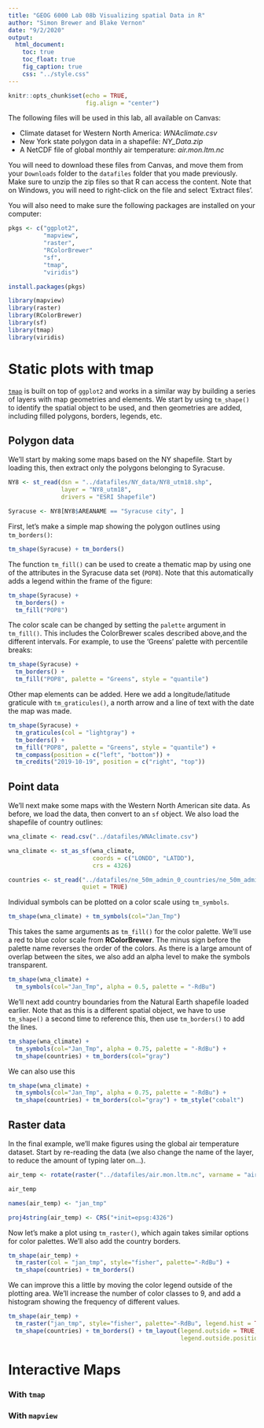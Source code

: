 ```yaml
---
title: "GEOG 6000 Lab 08b Visualizing spatial Data in R"
author: "Simon Brewer and Blake Vernon"
date: "9/2/2020"
output:
  html_document:
    toc: true
    toc_float: true
    fig_caption: true
    css: "../style.css"
---
```


```r

knitr::opts_chunk$set(echo = TRUE,
                      fig.align = "center")

```

The following files will be used in this lab, all available on Canvas:  

- Climate dataset for Western North America: *WNAclimate.csv*
- New York state polygon data in a shapefile: *NY_Data.zip*
- A NetCDF file of global monthly air temperature: *air.mon.ltm.nc*

You will need to download these files from Canvas, and move them from your `Downloads` folder to the `datafiles` folder that you made previously. Make sure to unzip the zip files so that R can access the content. Note that on Windows, you will need to right-click on the file and select 'Extract files'.  


You will also need to make sure the following packages are installed on your computer:  

```r

pkgs <- c("ggplot2",
          "mapview",
          "raster",
          "RColorBrewer"
          "sf",
          "tmap",
          "viridis")

install.packages(pkgs)

```

```r

library(mapview)
library(raster)
library(RColorBrewer)
library(sf)
library(tmap)
library(viridis)

```

# Static plots with **tmap**


[`tmap`](https://mtennekes.github.io/tmap/) is built on top of `ggplot2` and works in a similar way by building a series of layers with map geometries and elements. We start by using `tm_shape()` to identify the spatial object to be used, and then geometries are added, including filled polygons, borders, legends, etc. 


## Polygon data

We'll start by making some maps based on the NY shapefile. Start by loading this, then extract only the polygons belonging to Syracuse. 

```r

NY8 <- st_read(dsn = "../datafiles/NY_data/NY8_utm18.shp",
               layer = "NY8_utm18",
               drivers = "ESRI Shapefile")

Syracuse <- NY8[NY8$AREANAME == "Syracuse city", ]

```


First, let's make a simple map showing the polygon outlines using `tm_borders()`:

```r

tm_shape(Syracuse) + tm_borders()

```

The function `tm_fill()` can be used to create a thematic map by using one of the attributes in the Syracuse data set (`POP8`). Note that this automatically adds a legend within the frame of the figure:

```r

tm_shape(Syracuse) + 
  tm_borders() + 
  tm_fill("POP8")

```

The color scale can be changed by setting the `palette` argument in `tm_fill()`. This includes the ColorBrewer scales described above,and the different intervals. For example, to use the 'Greens' palette with percentile breaks:

```r

tm_shape(Syracuse) + 
  tm_borders() + 
  tm_fill("POP8", palette = "Greens", style = "quantile")

```

Other map elements can be added. Here we add a longitude/latitude graticule with `tm_graticules()`, a north arrow and a line of text with the date the map was made. 

```r

tm_shape(Syracuse) + 
  tm_graticules(col = "lightgray") + 
  tm_borders() + 
  tm_fill("POP8", palette = "Greens", style = "quantile") + 
  tm_compass(position = c("left", "bottom")) + 
  tm_credits("2019-10-19", position = c("right", "top"))

```

## Point data

We'll next make some maps with the Western North American site data. As before, we load the data, then convert to an `sf` object. We also load the shapefile of country outlines:

```r

wna_climate <- read.csv("../datafiles/WNAclimate.csv")

wna_climate <- st_as_sf(wna_climate, 
                        coords = c("LONDD", "LATDD"),
                        crs = 4326)

countries <- st_read("../datafiles/ne_50m_admin_0_countries/ne_50m_admin_0_countries.shp", 
                     quiet = TRUE)

```

Individual symbols can be plotted on a color scale using `tm_symbols`.

```r

tm_shape(wna_climate) + tm_symbols(col="Jan_Tmp")

```

This takes the same arguments as `tm_fill()` for the color palette. We'll use a red to blue color scale from **RColorBrewer**. The minus sign before the palette name reverses the order of the colors. As there is a large amount of overlap between the sites, we also add an alpha level to make the symbols transparent. 

```r

tm_shape(wna_climate) + 
  tm_symbols(col="Jan_Tmp", alpha = 0.5, palette = "-RdBu") 

```

We'll next add country boundaries from the Natural Earth shapefile loaded earlier. Note that as this is a different spatial object, we have to use `tm_shape()` a second time to reference this, then use `tm_borders()` to add the lines.

```r

tm_shape(wna_climate) + 
  tm_symbols(col="Jan_Tmp", alpha = 0.75, palette = "-RdBu") + 
  tm_shape(countries) + tm_borders(col="gray")

```

We can also use this 
```r

tm_shape(wna_climate) + 
  tm_symbols(col="Jan_Tmp", alpha = 0.75, palette = "-RdBu") + 
  tm_shape(countries) + tm_borders(col="gray") + tm_style("cobalt")

```

## Raster data

In the final example, we'll make figures using the global air temperature dataset. Start by re-reading the data (we also change the name of the layer, to reduce the amount of typing later on...).

```r

air_temp <- rotate(raster("../datafiles/air.mon.ltm.nc", varname = "air"))

air_temp

names(air_temp) <- "jan_tmp"

proj4string(air_temp) <- CRS("+init=epsg:4326")

```

Now let's make a plot using `tm_raster()`, which again takes similar options for color palettes. We'll also add the country borders. 

```r

tm_shape(air_temp) + 
  tm_raster(col = "jan_tmp", style="fisher", palette="-RdBu") +
  tm_shape(countries) + tm_borders() 

```

We can improve this a little by moving the color legend outside of the plotting area. We'll increase the number of color classes to 9, and add a histogram showing the frequency of different values. 

```r

tm_shape(air_temp) + 
  tm_raster("jan_tmp", style="fisher", palette="-RdBu", legend.hist = TRUE, n = 9) +
  tm_shape(countries) + tm_borders() + tm_layout(legend.outside = TRUE, 
                                                 legend.outside.position = "left")

```


# Interactive Maps

### With `tmap`

### With `mapview`